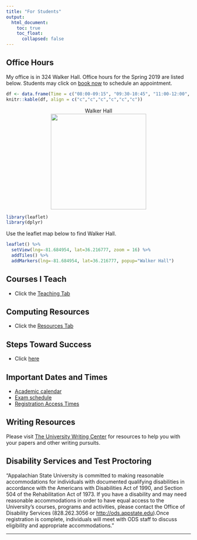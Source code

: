 ```yaml
---
title: "For Students"
output: 
  html_document:
    toc: true
    toc_float:
      collapsed: false
---
```

## Office Hours <i class="fa fa-clock-o"></i>

My office is in 324 Walker Hall. Office hours for the Spring 2019 are listed below. Students may click on [book now](https://hasthika.youcanbook.me/) to schedule an appointment.

```r
df <- data.frame(Time = c("08:00-09:15", "09:30-10:45", "11:00-12:00", "12:00-01:00","01:00-2:00",""), Monday = c("Research", "Research", "Lunch", "Research", "Research", ""), Tuesday = c("3850	101", "3850	102", "Lunch", "Office", "Office", ""),  Wednesday =  c("3850	101", "3850	102", "Lunch", "Prep", "Prep", ""), Thurdsay =  c("3850	101", "3850	102", "Lunch", "Office", "Office", ""))
knitr::kable(df, align = c("c","c","c","c","c","c"))

```






<center>
<figure>
<figcaption> Walker Hall </figcaption>
<img src="./images/walkerhall.jpg" caption="Walker Hall" width = 260>
</figure>
</center>

```r
library(leaflet)
library(dplyr)
```

Use the leaflet map below to find Walker Hall. 

```r
leaflet() %>%
  setView(lng=-81.684954, lat=36.216777, zoom = 16) %>% 
  addTiles() %>%
  addMarkers(lng=-81.684954, lat=36.216777, popup="Walker Hall") 

```



## Courses I Teach

* Click the [Teaching Tab](teaching.html)

## Computing Resources

* Click the [Resources Tab](resources.html)

## Steps Toward Success

* Click [here](StepsTowardsSuccess.html)




## Important Dates and Times

- [Academic calendar](https://registrar.appstate.edu/calendars-schedules/academic-calendar) <i class="fa fa-calendar"></i>
- [Exam schedule](https://registrar.appstate.edu/calendars-schedules/exam-schedule-0)
- [Registration Access Times](https://registrar.appstate.edu/students/registration-classes/early-registration-access)

## Writing Resources

Please visit [The University Writing Center](http://writingcenter.appstate.edu/) for resources to help you with your papers and other writing pursuits.



## Disability Services and Test Proctoring 


"Appalachian State University is committed to making reasonable accommodations for individuals with documented qualifying disabilities in accordance with the Americans with Disabilities Act of 1990, and Section 504 of the Rehabilitation Act of 1973. If you have a disability and may need reasonable accommodations in order to have equal access to the University's courses, programs and activities, please contact the Office of Disability Services (828.262.3056 or <http://ods.appstate.edu>).Once registration is complete, individuals will meet with ODS staff to discuss eligibility and appropriate accommodations."



* * *